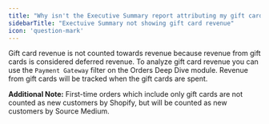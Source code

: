 ```yaml
---
title: "Why isn't the Executive Summary report attributing my gift card revenue?"
sidebarTitle: "Exectuive Summary not showing gift card revenue"
icon: 'question-mark'
---
```

Gift card revenue is not counted towards revenue because revenue from gift cards is considered deferred revenue. To analyze gift card revenue you can use the `Payment Gateway` filter on the Orders Deep Dive module. Revenue from gift cards will be tracked when the gift cards are spent. 

**Additional Note:** First-time orders which include only gift cards are not counted as new customers by Shopify, but will be counted as new customers by Source Medium.